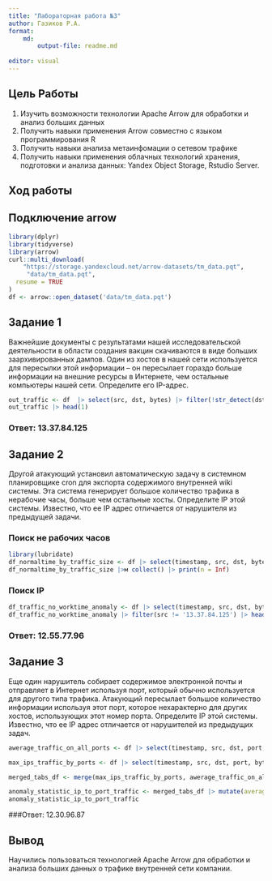 ---
title: "Лабораторная работа №3"
author: Газиков Р.А.
format:
    md:
        output-file: readme.md
    
editor: visual
---

## Цель Работы

1.  Изучить возможности технологии Apache Arrow для обработки и анализ больших данных
2.  Получить навыки применения Arrow совместно с языком программирования R
3.  Получить навыки анализа метаинфомации о сетевом трафике
4.  Получить навыки применения облачных технологий хранения, подготовки и анализа данных: Yandex Object Storage, Rstudio Server.

## Ход работы

## Подключение arrow

```{r}
library(dplyr)
library(tidyverse)
library(arrow)
curl::multi_download(
    "https://storage.yandexcloud.net/arrow-datasets/tm_data.pqt",
     "data/tm_data.pqt",
  resume = TRUE
)
df <- arrow::open_dataset('data/tm_data.pqt')
```

## Задание 1

Важнейшие документы с результатами нашей исследовательской деятельности в
области создания вакцин скачиваются в виде больших заархивированных дампов.
Один из хостов в нашей сети используется для пересылки этой информации – он
пересылает гораздо больше информации на внешние ресурсы в Интернете, чем
остальные компьютеры нашей сети. Определите его IP-адрес.

```{r}
out_traffic <- df  |> select(src, dst, bytes) |> filter(!str_detect(dst, '1[2-4].*')) |> group_by(src) |> summarise(bytes_amount = sum(bytes)) |> arrange(desc(bytes_amount)) |> collect()
out_traffic |> head(1)
```
### Ответ: 13.37.84.125

## Задание 2

Другой атакующий установил автоматическую задачу в системном планировщике
cron для экспорта содержимого внутренней wiki системы. Эта система генерирует
большое количество трафика в нерабочие часы, больше чем остальные хосты.
Определите IP этой системы. Известно, что ее IP адрес отличается от нарушителя из
предыдущей задачи.

### Поиск не рабочих часов

```{r}
library(lubridate)
df_normaltime_by_traffic_size <- df |> select(timestamp, src, dst, bytes) |> filter(!str_detect(dst, '1[2-4].*')) |> mutate(timestamp = hour(as_datetime(timestamp/1000))) |> group_by(timestamp) |> summarize(traffic_size = sum(bytes)) |> arrange(desc(traffic_size))
df_normaltime_by_traffic_size |>м collect() |> print(n = Inf)
```

### Поиск IP

```{R}
df_traffic_no_worktime_anomaly <- df |> select(timestamp, src, dst, bytes) |> mutate(timestamp = hour(as_datetime(timestamp/1000))) |> filter(!str_detect(dst, '1[2-4].*') & timestamp >= 0 & timestamp <= 15)  |> group_by(src) |> summarise(bytes_amount = sum(bytes)) |> arrange(desc(bytes_amount)) |> collect()
df_traffic_no_worktime_anomaly |> filter(src != '13.37.84.125') |> head(1)
```

### Ответ: 12.55.77.96

## Задание 3

Еще один нарушитель собирает содержимое электронной почты и отправляет в
Интернет используя порт, который обычно используется для другого типа трафика.
Атакующий пересылает большое количество информации используя этот порт,
которое нехарактерно для других хостов, использующих этот номер порта.
Определите IP этой системы. Известно, что ее IP адрес отличается от нарушителей
из предыдущих задач.

```{r}

awerage_traffic_on_all_ports <- df |> select(timestamp, src, dst, port, bytes) |> filter(!str_detect(dst, '1[2-4].')) |> group_by(src, port) |> summarise(bytes_ip_port = sum(bytes)) |> group_by(port) |> summarise(average_port_traffic = mean(bytes_ip_port)) |> arrange(desc(average_port_traffic)) |> collect()

max_ips_traffic_by_ports <- df |> select(timestamp, src, dst, port, bytes) |> filter(!str_detect(dst, '1[2-4].')) |> group_by(src, port) |> summarise(bytes_ip_port = sum(bytes)) |> collect() |> group_by(port) |> top_n(1, bytes_ip_port) |> arrange(desc(bytes_ip_port))

merged_tabs_df <- merge(max_ips_traffic_by_ports, awerage_traffic_on_all_ports, by = "port")

anomaly_statistic_ip_to_port_traffic <- merged_tabs_df |> mutate(average_anomaly = bytes_ip_port/average_port_traffic) |> arrange(desc(average_anomaly)) |> head(1)
anomaly_statistic_ip_to_port_traffic
```
###Ответ: 12.30.96.87

## Вывод

Научились пользоваться технологией Apache Arrow для обработки и анализа больших данных о трафике внутренней сети компании.
